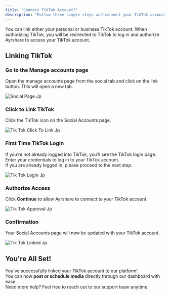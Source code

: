 ```yaml
---
title: "Connect TikTok Account?"
description: "Follow these simple steps and connect your TikTok account."
---
```


You can link either your personal or business TikTok account. When authorizing TikTok, you will be redirected to TikTok to log in and authorize Ayrshare to access your TikTok account.

## Linking TikTok

### **Go to the Manage accounts page**

Open the manage accounts page from the social tab and click on the link button. This will open a new tab.

![Social Page Jp](/images/FB-article/social-page.jpg)

### **Click to Link TikTok**

Click the TikTok icon on the Social Accounts page.

![Tik Tok Click To Link Jp](/images/TikTok-click-to-link.jpg)

### **First Time TikTok Login**

If you’re not already logged into TikTok, you’ll see the TikTok login page. Enter your credentials to log in to your TikTok account.\
If you are already logged in, please proceed to the next step.

![Tik Tok Login Jp](/images/TikTok-login.jpg)

### **Authorize Access**

Click **Continue** to allow Ayrshare to connect to your TikTok account.

![Tik Tok Approval Jp](/images/TikTok-approval.jpg)

### **Confirmation**

Your Social Accounts page will now be updated with your TikTok account.

![Tik Tok Linked Jp](/images/TikTok-linked.jpg)

## You're All Set\!

You’ve successfully linked your TikTok account to our platform\! \
You can now **post or schedule media** directly through our dashboard with ease.\
Need more help? Feel free to reach out to our support team anytime.